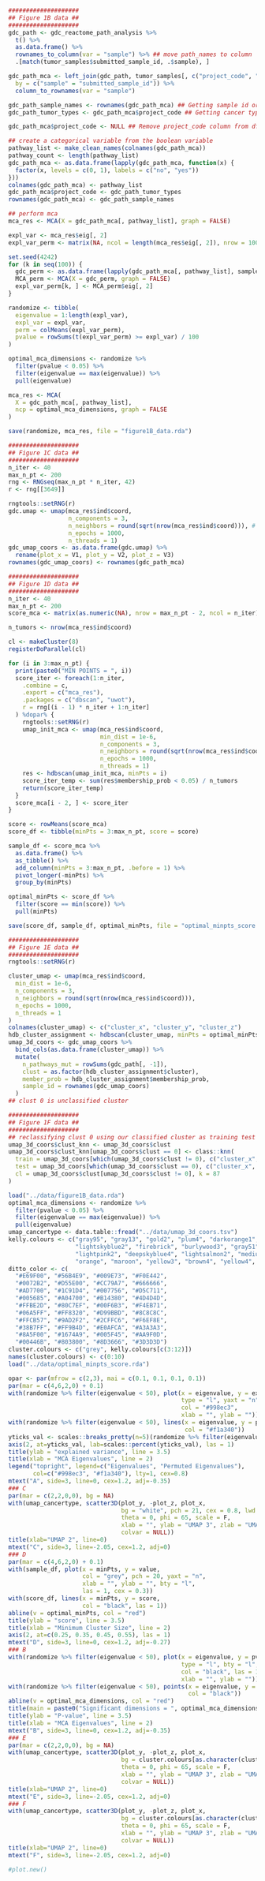 ```r
####################
## Figure 1B data ##
####################
gdc_path <- gdc_reactome_path_analysis %>%
  t() %>%
  as.data.frame() %>%
  rownames_to_column(var = "sample") %>% ## move path_names to column
  .[match(tumor_samples$submitted_sample_id, .$sample), ]

gdc_path_mca <- left_join(gdc_path, tumor_samples[, c("project_code", "submitted_sample_id")],
  by = c("sample" = "submitted_sample_id")) %>%
  column_to_rownames(var = "sample")

gdc_path_sample_names <- rownames(gdc_path_mca) ## Getting sample id order
gdc_path_tumor_types <- gdc_path_mca$project_code ## Getting cancer type order

gdc_path_mca$project_code <- NULL ## Remove project_code column from df

## create a categorical variable from the boolean variable
pathway_list <- make_clean_names(colnames(gdc_path_mca))
pathway_count <- length(pathway_list)
gdc_path_mca <- as.data.frame(lapply(gdc_path_mca, function(x) {
  factor(x, levels = c(0, 1), labels = c("no", "yes"))
}))
colnames(gdc_path_mca) <- pathway_list
gdc_path_mca$project_code <- gdc_path_tumor_types
rownames(gdc_path_mca) <- gdc_path_sample_names

## perform mca
mca_res <- MCA(X = gdc_path_mca[, pathway_list], graph = FALSE)

expl_var <- mca_res$eig[, 2]
expl_var_perm <- matrix(NA, ncol = length(mca_res$eig[, 2]), nrow = 100)

set.seed(4242)
for (k in seq(100)) {
  gdc_perm <- as.data.frame(lapply(gdc_path_mca[, pathway_list], sample))
  MCA_perm <- MCA(X = gdc_perm, graph = FALSE)
  expl_var_perm[k, ] <- MCA_perm$eig[, 2]
}

randomize <- tibble(
  eigenvalue = 1:length(expl_var),
  expl_var = expl_var,
  perm = colMeans(expl_var_perm),
  pvalue = rowSums(t(expl_var_perm) >= expl_var) / 100
)

optimal_mca_dimensions <- randomize %>%
  filter(pvalue < 0.05) %>%
  filter(eigenvalue == max(eigenvalue)) %>%
  pull(eigenvalue)

mca_res <- MCA(
  X = gdc_path_mca[, pathway_list],
  ncp = optimal_mca_dimensions, graph = FALSE
)

save(randomize, mca_res, file = "figure1B_data.rda")

####################
## Figure 1C data ##
####################
n_iter <- 40
max_n_pt <- 200
rng <- RNGseq(max_n_pt * n_iter, 42)
r <- rng[[3649]]

rngtools::setRNG(r)
gdc.umap <- umap(mca_res$ind$coord, 
                 n_components = 3,
                 n_neighbors = round(sqrt(nrow(mca_res$ind$coord))), # 87
                 n_epochs = 1000,
                 n_threads = 1)
gdc_umap_coors <- as.data.frame(gdc.umap) %>%
  rename(plot_x = V1, plot_y = V2, plot_z = V3)
rownames(gdc_umap_coors) <- rownames(gdc_path_mca)

####################
## Figure 1D data ##
####################
n_iter <- 40
max_n_pt <- 200
score_mca <- matrix(as.numeric(NA), nrow = max_n_pt - 2, ncol = n_iter)

n_tumors <- nrow(mca_res$ind$coord)

cl <- makeCluster(8)
registerDoParallel(cl)

for (i in 3:max_n_pt) {
  print(paste0("MIN POINTS = ", i))
  score_iter <- foreach(1:n_iter,
    .combine = c,
    .export = c("mca_res"),
    .packages = c("dbscan", "uwot"),
    r = rng[(i - 1) * n_iter + 1:n_iter]
  ) %dopar% {
    rngtools::setRNG(r)
    umap_init_mca <- umap(mca_res$ind$coord, 
                          min_dist = 1e-6, 
                          n_components = 3, 
                          n_neighbors = round(sqrt(nrow(mca_res$ind$coord))), 
                          n_epochs = 1000, 
                          n_threads = 1)
    res <- hdbscan(umap_init_mca, minPts = i)
    score_iter_temp <- sum(res$membership_prob < 0.05) / n_tumors
    return(score_iter_temp)
  }
  score_mca[i - 2, ] <- score_iter
}

score <- rowMeans(score_mca)
score_df <- tibble(minPts = 3:max_n_pt, score = score)

sample_df <- score_mca %>%
  as.data.frame() %>%
  as_tibble() %>%
  add_column(minPts = 3:max_n_pt, .before = 1) %>%
  pivot_longer(-minPts) %>%
  group_by(minPts)

optimal_minPts <- score_df %>%
  filter(score == min(score)) %>%
  pull(minPts)

save(score_df, sample_df, optimal_minPts, file = "optimal_minpts_score.rda")

####################
## Figure 1E data ##
####################
rngtools::setRNG(r)

cluster_umap <- umap(mca_res$ind$coord,
  min_dist = 1e-6,
  n_components = 3,
  n_neighbors = round(sqrt(nrow(mca_res$ind$coord))),
  n_epochs = 1000,
  n_threads = 1
)
colnames(cluster_umap) <- c("cluster_x", "cluster_y", "cluster_z")
hdb_cluster_assignment <- hdbscan(cluster_umap, minPts = optimal_minPts)
umap_3d_coors <- gdc_umap_coors %>%
  bind_cols(as.data.frame(cluster_umap)) %>%
  mutate(
    n_pathways_mut = rowSums(gdc_path[, -1]),
    clust = as.factor(hdb_cluster_assignment$cluster),
    member_prob = hdb_cluster_assignment$membership_prob,
    sample_id = rownames(gdc_umap_coors)
  )
## clust 0 is unclassified cluster                       

####################
## Figure 1F data ##
####################
## reclassifying clust 0 using our classified cluster as training test and unclassified as test set
umap_3d_coors$clust_knn <- umap_3d_coors$clust
umap_3d_coors$clust_knn[umap_3d_coors$clust == 0] <- class::knn(
  train = umap_3d_coors[which(umap_3d_coors$clust != 0), c("cluster_x", "cluster_y", "cluster_z")],
  test = umap_3d_coors[which(umap_3d_coors$clust == 0), c("cluster_x", "cluster_y", "cluster_z")],
  cl = umap_3d_coors$clust[umap_3d_coors$clust != 0], k = 87
)
```

```r
load("../data/figure1B_data.rda")
optimal_mca_dimensions <- randomize %>%
  filter(pvalue < 0.05) %>%
  filter(eigenvalue == max(eigenvalue)) %>%
  pull(eigenvalue)
umap_cancertype <- data.table::fread("../data/umap_3d_coors.tsv")
kelly.colours <- c("gray95", "gray13", "gold2", "plum4", "darkorange1",
                   "lightskyblue2", "firebrick", "burlywood3", "gray51", "springgreen4",
                   "lightpink2", "deepskyblue4", "lightsalmon2", "mediumpurple4",
                   "orange", "maroon", "yellow3", "brown4", "yellow4", "sienna4", "chocolate", "gray19")
ditto_color <- c(
  "#E69F00", "#56B4E9", "#009E73", "#F0E442",
  "#0072B2", "#D55E00", "#CC79A7", "#666666",
  "#AD7700", "#1C91D4", "#007756", "#D5C711",
  "#005685", "#A04700", "#B14380", "#4D4D4D",
  "#FFBE2D", "#80C7EF", "#00F6B3", "#F4EB71",
  "#06A5FF", "#FF8320", "#D99BBD", "#8C8C8C",
  "#FFCB57", "#9AD2F2", "#2CFFC6", "#F6EF8E",
  "#38B7FF", "#FF9B4D", "#E0AFCA", "#A3A3A3",
  "#8A5F00", "#1674A9", "#005F45", "#AA9F0D",
  "#00446B", "#803800", "#8D3666", "#3D3D3D")
cluster.colours <- c("grey", kelly.colours[c(3:12)])
names(cluster.colours) <- c(0:10)
load("../data/optimal_minpts_score.rda")

opar <- par(mfrow = c(2,3), mai = c(0.1, 0.1, 0.1, 0.1))
par(mar = c(4,6,2,0) + 0.1)
with(randomize %>% filter(eigenvalue < 50), plot(x = eigenvalue, y = expl_var / 100, 
                                                 type = "l", yaxt = "n", bty = "l",
                                                 col = "#998ec3", 
                                                 xlab = "", ylab = ""))
with(randomize %>% filter(eigenvalue < 50), lines(x = eigenvalue, y = perm / 100,
                                                  col = "#f1a340"))
yticks_val <- scales::breaks_pretty(n=5)(randomize %>% filter(eigenvalue < 50) %>% pull(expl_var) / 100)
axis(2, at=yticks_val, lab=scales::percent(yticks_val), las = 1)
title(ylab = "explained variance", line = 3.5)
title(xlab = "MCA Eigenvalues", line = 2)
legend("topright", legend=c("Eigenvalues", "Permuted Eigenvalues"),
       col=c("#998ec3", "#f1a340"), lty=1, cex=0.8)
mtext("A", side=3, line=0, cex=1.2, adj=-0.35)
### C
par(mar = c(2,2,0,0), bg = NA)
with(umap_cancertype, scatter3D(plot_y, -plot_z, plot_x, 
                                bg = "white", pch = 21, cex = 0.8, lwd = 0.2,
                                theta = 0, phi = 65, scale = F,
                                xlab = "", ylab = "UMAP 3", zlab = "UMAP 1",
                                colvar = NULL))
title(xlab="UMAP 2", line=0)
mtext("C", side=3, line=-2.05, cex=1.2, adj=0)
### D
par(mar = c(4,6,2,0) + 0.1)
with(sample_df, plot(x = minPts, y = value, 
                     col = "grey", pch = 20, yaxt = "n",
                     xlab = "", ylab = "", bty = "l",
                     las = 1, cex = 0.3))
with(score_df, lines(x = minPts, y = score,
                     col = "black", las = 1))
abline(v = optimal_minPts, col = "red")
title(ylab = "score", line = 3.5)
title(xlab = "Minimum Cluster Size", line = 2)
axis(2, at=c(0.25, 0.35, 0.45, 0.55), las = 1)
mtext("D", side=3, line=0, cex=1.2, adj=-0.27)
### B
with(randomize %>% filter(eigenvalue < 50), plot(x = eigenvalue, y = pvalue, 
                                                 type = "l", bty = "l",
                                                 col = "black", las = 1,
                                                 xlab = "", ylab = ""))
with(randomize %>% filter(eigenvalue < 50), points(x = eigenvalue, y = pvalue, pch = 20,
                                                   col = "black"))
abline(v = optimal_mca_dimensions, col = "red")
title(main = paste0("Significant dimensions = ", optimal_mca_dimensions), adj = 0, font = 3, cex.main = .8)
title(ylab = "P-value", line = 3.5)
title(xlab = "MCA Eigenvalues", line = 2)
mtext("B", side=3, line=0, cex=1.2, adj=-0.35)
### E
par(mar = c(2,2,0,0), bg = NA)
with(umap_cancertype, scatter3D(plot_y, -plot_z, plot_x, 
                                bg = cluster.colours[as.character(clust)], pch = 21, cex = 0.8, lwd = 0.2,
                                theta = 0, phi = 65, scale = F,
                                xlab = "", ylab = "UMAP 3", zlab = "UMAP 1",
                                colvar = NULL))
title(xlab="UMAP 2", line=0)
mtext("E", side=3, line=-2.05, cex=1.2, adj=0)
### F
with(umap_cancertype, scatter3D(plot_y, -plot_z, plot_x, 
                                bg = cluster.colours[as.character(clust_knn)], pch = 21, cex = 0.8, lwd = 0.2,
                                theta = 0, phi = 65, scale = F,
                                xlab = "", ylab = "UMAP 3", zlab = "UMAP 1",
                                colvar = NULL))
title(xlab="UMAP 2", line=0)
mtext("F", side=3, line=-2.05, cex=1.2, adj=0)

#plot.new()
```

